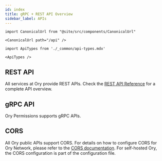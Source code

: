 ```yaml
---
id: index
title: gRPC + REST API Overview
sidebar_label: APIs
---
```


```mdx-code-block
import CanonicalUrl from "@site/src/components/CanonicalUrl"

<CanonicalUrl path="/api" />
```

```mdx-code-block
import ApiTypes from './_common/api-types.mdx'

<ApiTypes />
```

## REST API

All services at Ory provide REST APIs. Check the [REST API Reference](../reference/api.mdx) for a complete API overview.

## gRPC API

Ory Permissions supports gRPC APIs.

## CORS

All Ory public APIs support CORS. For details on how to configure CORS for Ory Network, please refer to the
[CORS documentation](../guides/cors.mdx). For self-hosted Ory, the CORS configuration is part of the configuration file.
